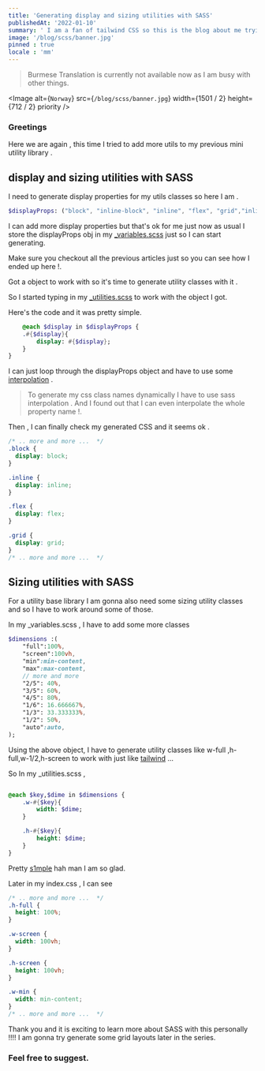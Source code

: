 ```yaml
---
title: 'Generating display and sizing utilities with SASS' 
publishedAt: '2022-01-10'
summary: ' I am a fan of tailwind CSS so this is the blog about me trying learn more about SCSS while generating some utility classes with SCSS'
image: '/blog/scss/banner.jpg'
pinned : true
locale : 'mm'	
---
```

> Burmese Translation is currently not available now as I am busy with other things.

<Image
  alt={`Norway`}
  src={`/blog/scss/banner.jpg`}
  width={1501 / 2}
  height={712 / 2}
  priority
/>

### Greetings 

Here we are again , this time I tried to add more utils to my previous mini utility library .

## display and sizing utilities with SASS

I need to generate display properties for my utils classes so here I am .

```sass
$displayProps: ("block", "inline-block", "inline", "flex", "grid","inline-flex", "inline-grid", "table", "inline-table","list-item", "none", "contents");
```
I can add more display properties but that's ok for me just now as usual I store the displayProps obj in my [_variables.scss](https://dev.to/riley1101/on-my-way-to-generate-css-utils-with-sass--ghn) just so I can start generating.

Make sure you checkout all the previous articles just so you can see how I ended up here !.

Got a object to work with so it's time to generate utility classes with it .

So I started typing in my [_utilities.scss](https://dev.to/riley1101/on-my-way-to-generate-css-utils-with-sass--ghn) to work with the object I got.

Here's the code and it was pretty simple.

```sass
    @each $display in $displayProps {
    .#{$display}{
        display: #{$display};
    }
}
```

I can just loop through the displayProps object and have to use some [interpolation](https://sass-lang.com/documentation/style-rules/declarations) .

>To generate my css class names dynamically I have to use sass interpolation . And I found out that I can even interpolate the whole property name !.

Then , I can finally check my generated CSS and it seems ok .

```css 
/* .. more and more ...  */
.block {
  display: block;
}

.inline {
  display: inline;
}

.flex {
  display: flex;
}

.grid {
  display: grid;
}
/* .. more and more ...  */
```

## Sizing utilities with SASS

For a utility base library I am gonna also need some sizing utility classes and so I have to work around some of those.

In my _variables.scss , I have to add some more classes 

```sass
$dimensions :(
    "full":100%,
    "screen":100vh,
    "min":min-content,
    "max":max-content,
    // more and more
    "2/5": 40%,
    "3/5": 60%,
    "4/5": 80%,
    "1/6": 16.666667%,
    "1/3": 33.333333%,
    "1/2": 50%,
    "auto":auto,
);

```
Using the above object, I have to generate utility classes like w-full ,h-full,w-1/2,h-screen to work with just like [tailwind](https://tailwindcss.com/docs/width) ...

So In my _utilities.scss ,

```sass

@each $key,$dime in $dimensions {
    .w-#{$key}{
        width: $dime;
    }

    .h-#{$key}{
        height: $dime;
    }
}

``` 
Pretty [s1mple](https://www.youtube.com/watch?v=ohUMqzlvnig) hah man I am so glad.

Later in my index.css , I can see

```css
/* .. more and more ...  */
.h-full {
  height: 100%;
}

.w-screen {
  width: 100vh;
}

.h-screen {
  height: 100vh;
}

.w-min {
  width: min-content;
}
/* .. more and more ...  */
```

Thank you and it is exciting to learn more about SASS with this personally !!!! 
I am gonna try generate some grid layouts later in the series.
### Feel free to suggest.
 
